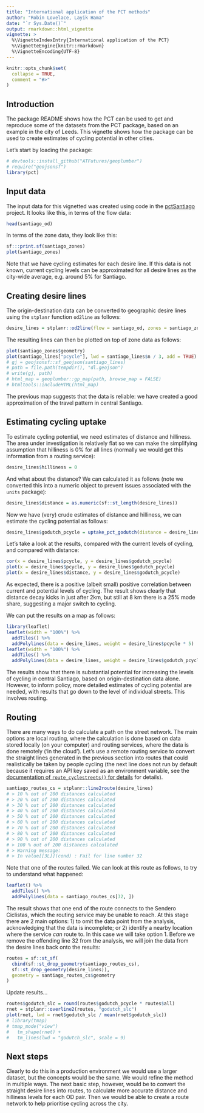 ```yaml
---
title: "International application of the PCT methods"
author: "Robin Lovelace, Layik Hama"
date: "`r Sys.Date()`"
output: rmarkdown::html_vignette
vignette: >
  %\VignetteIndexEntry{International application of the PCT}
  %\VignetteEngine{knitr::rmarkdown}
  %\VignetteEncoding{UTF-8}
---
```


```r
knitr::opts_chunk$set(
  collapse = TRUE,
  comment = "#>"
)
```

## Introduction

The package README shows how the PCT can be used to get and reproduce some of the datasets from the PCT package, based on an example in the city of Leeds.
This vignette shows how the package can be used to create estimates of cycling potential in other cities.

Let's start by loading the package:

```r
# devtools::install_github("ATFutures/geoplumber")
# require("geojsonsf")
library(pct)
```

## Input data

The input data for this vignetted was created using code in the [pctSantiago](https://github.com/pedalea/pctSantiago) project.
It looks like this, in terms of the flow data:

```r
head(santiago_od)
```

In terms of the zone data, they look like this:

```r
sf:::print.sf(santiago_zones)
plot(santiago_zones)
```

Note that we have cycling estimates for each desire line.
If this data is not known, current cycling levels can be approximated for all desire lines as the city-wide average, e.g. around 5% for Santiago.

## Creating desire lines

The origin-destination data can be converted to geographic desire lines using the `stplanr` function `od2line` as follows:

```r
desire_lines = stplanr::od2line(flow = santiago_od, zones = santiago_zones)
```

The resulting lines can then be plotted on top of zone data as follows:

```r
plot(santiago_zones$geometry)
plot(santiago_lines["pcycle"], lwd = santiago_lines$n / 3, add = TRUE)
# gj = geojsonsf::sf_geojson(santiago_lines)
# path = file.path(tempdir(), "dl.geojson")
# write(gj, path)
# html_map = geoplumber::gp_map(path, browse_map = FALSE)
# htmltools::includeHTML(html_map)
```

The previous map suggests that the data is reliable: we have created a good approximation of the travel pattern in central Santiago.

## Estimating cycling uptake

To estimate cycling potential, we need estimates of distance and hilliness.
The area under investigation is relatively flat so we can make the simplifying assumption that hilliness is 0% for all lines (normally we would get this information from a routing service):

```r
desire_lines$hilliness = 0
```

And what about the distance?
We can calculated it as follows (note we converted this into a numeric object to prevent issues associated with the `units` package):

```r
desire_lines$distance = as.numeric(sf::st_length(desire_lines))
```

Now we have (very) crude estimates of distance and hilliness, we can estimate the cycling potential as follows:

```r
desire_lines$godutch_pcycle = uptake_pct_godutch(distance = desire_lines$distance, gradient = 0)
```

Let's take a look at the results, compared with the current levels of cycling, and compared with distance:

```r
cor(x = desire_lines$pcycle, y = desire_lines$godutch_pcycle)
plot(x = desire_lines$pcycle, y = desire_lines$godutch_pcycle)
plot(x = desire_lines$distance, y = desire_lines$godutch_pcycle)
```

As expected, there is a positive (albeit small) positive correlation between current and potential levels of cycling.
The result shows clearly that distance decay kicks in just after 2km, but still at 8 km there is a 25% mode share, suggesting a major switch to cycling.

We can put the results on a map as follows:

```r
library(leaflet)
leaflet(width = "100%") %>%
  addTiles() %>%
  addPolylines(data = desire_lines, weight = desire_lines$pcycle * 5)
leaflet(width = "100%") %>%
  addTiles() %>%
  addPolylines(data = desire_lines, weight = desire_lines$godutch_pcycle * 5)
```

The results show that there is substantial potential for increasing the levels of cycling in central Santiago, based on origin-destination data alone.
However, to inform policy, more detailed estimates of cycling potential are needed, with results that go down to the level of individual streets.
This involves routing.

## Routing

There are many ways to do calculate a path on the street network.
The main options are local routing, where the calculation is done based on data stored locally (on your computer) and routing services, where the data is done remotely ('in the cloud').
Let's use a remote routing service to convert the straight lines generated in the previous section into routes that could realistically be taken by people cycling (the next line does not run by default because it requires an API key saved as an environment variable, see the [documentation of `route_cyclestreets()` for details](https://docs.ropensci.org/stplanr/reference/index.html#section-routing) for details).

```r
santiago_routes_cs = stplanr::line2route(desire_lines)
# > 10 % out of 200 distances calculated
# > 20 % out of 200 distances calculated
# > 30 % out of 200 distances calculated
# > 40 % out of 200 distances calculated
# > 50 % out of 200 distances calculated
# > 60 % out of 200 distances calculated
# > 70 % out of 200 distances calculated
# > 80 % out of 200 distances calculated
# > 90 % out of 200 distances calculated
# > 100 % out of 200 distances calculated
# > Warning message:
# > In value[[3L]](cond) : Fail for line number 32
```

Note that one of the routes failed.
We can look at this route as follows, to try to understand what happened:

```r
leaflet() %>% 
  addTiles() %>% 
  addPolylines(data = santiago_routes_cs[32, ])
```

The result shows that one end of the route connects to the Sendero Ciclistas, which the routing service may be unable to reach.
At this stage there are 2 main options: 1) to omit the data point from the analysis, acknowledging that the data is incomplete; or 2) identify a nearby location where the service *can* route to.
In this case we will take option 1.
Before we remove the offending line 32 from the analysis, we will join the data from the desire lines back onto the results:

```r
routes = sf::st_sf(
  cbind(sf::st_drop_geometry(santiago_routes_cs),
  sf::st_drop_geometry(desire_lines)),
  geometry = santiago_routes_cs$geometry
)
```

Update results...

```r
routes$godutch_slc = round(routes$godutch_pcycle * routes$all)
rnet = stplanr::overline2(routes, "godutch_slc")
plot(rnet, lwd = rnet$godutch_slc / mean(rnet$godutch_slc))
# library(tmap)
# tmap_mode("view")
#   tm_shape(rnet) +
#   tm_lines(lwd = "godutch_slc", scale = 9) 
```


## Next steps

Clearly to do this in a production environment we would use a larger dataset, but the concepts would be the same.
We would refine the method in multiple ways.
The next basic step, however, would be to convert the straight desire lines into routes, to calculate more accurate distance and hilliness levels for each OD pair.
Then we would be able to create a route network to help prioritise cycling across the city.
